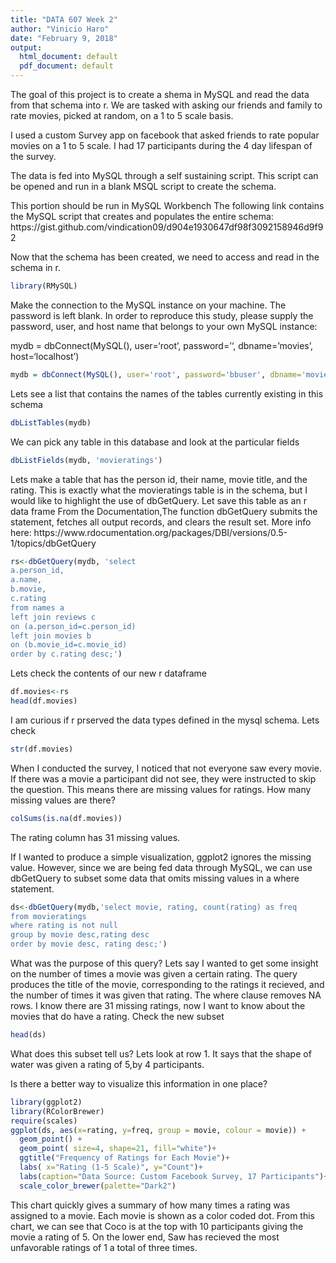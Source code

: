 ---
title: "DATA 607 Week 2"
author: "Vinicio Haro"
date: "February 9, 2018"
output:
  html_document: default
  pdf_document: default
---

The goal of this project is to create a shema in MySQL and read the data from that schema into r. We
are tasked with asking our friends and family to rate movies, picked at random, on a 1 to 5 scale basis.

I used a custom Survey app on facebook that asked friends to rate popular movies on a 1 to 5 scale. I had 17 participants during the 4 day lifespan of the survey. 

The data is fed into MySQL through a self sustaining script. This script can be opened and run in a blank MSQL script to create the schema.

This portion should be run in MySQL Workbench 
The following link contains the MySQL script that creates and populates the entire schema:
https://gist.github.com/vindication09/d904e1930647df98f3092158946d9f92


Now that the schema has been created, we need to access and read in the schema in r. 

```{r}
library(RMySQL)
```

Make the connection to the MySQL instance on your machine.
The password is left blank. In order to reproduce this study, please supply the password, user, and host name that belongs to your own MySQL instance:

mydb = dbConnect(MySQL(), user='root', password='', dbname='movies', host='localhost')
```{r, echo=FALSE}
mydb = dbConnect(MySQL(), user='root', password='bbuser', dbname='movies', host='localhost')
```


Lets see a list that contains the names of the tables currently existing in this schema 

```{r, eval=FALSE, include=FALSE}
dbListTables(mydb)
```

We can pick any table in this database and look at the particular fields 
```{r}
dbListFields(mydb, 'movieratings')
```

Lets make a table that has the person id, their name, movie title, and the rating.
This is exactly what the movieratings table is in the schema, but I would like to highlight 
the use of dbGetQuery. 
Let save this table as an r data frame 
From the Documentation,The function dbGetQuery submits the statement, 
fetches all output records, and clears the result set.
More info here: https://www.rdocumentation.org/packages/DBI/versions/0.5-1/topics/dbGetQuery

```{r}
rs<-dbGetQuery(mydb, 'select 
a.person_id, 
a.name, 
b.movie, 
c.rating 
from names a
left join reviews c 
on (a.person_id=c.person_id)
left join movies b
on (b.movie_id=c.movie_id)
order by c.rating desc;')
```

Lets check the contents of our new r dataframe 
```{r}
df.movies<-rs
head(df.movies)
```


I am curious if r prserved the data types defined in the mysql schema. 
Lets check
```{r}
str(df.movies)
```


When I conducted the survey, I noticed that not everyone saw every movie. If there was a movie a participant did not see, they were instructed to skip the question. This means there are missing values for ratings. 
How many missing values are there? 
```{r}
colSums(is.na(df.movies))
```

The rating column has 31 missing values. 

If I wanted to produce a simple visualization, ggplot2 ignores the missing value. However, since we are being fed data through MySQL, we can use dbGetQuery to subset some data that omits missing values in a where statement. 

```{r}
ds<-dbGetQuery(mydb,'select movie, rating, count(rating) as freq
from movieratings
where rating is not null
group by movie desc,rating desc
order by movie desc, rating desc;')

```

What was the purpose of this query? Lets say I wanted to get some insight on the number of times a movie was given a certain rating. The query produces the title of the movie, corresponding to the ratings it recieved, and the number of times it was given that rating. The where clause removes NA rows. I know there are 31 missing ratings, now I want to know about the movies that do have a rating. 
Check the new subset
```{r}
head(ds)
```


What does this subset tell us? Lets look at row 1. It says that the shape of water was given a rating of 5,by 4 participants. 

Is there a better way to visualize this information in one place? 
```{r}
library(ggplot2)
library(RColorBrewer)
require(scales)
ggplot(ds, aes(x=rating, y=freq, group = movie, colour = movie)) +
  geom_point() +
  geom_point( size=4, shape=21, fill="white")+
  ggtitle("Frequency of Ratings for Each Movie")+
  labs( x="Rating (1-5 Scale)", y="Count")+
  labs(caption="Data Source: Custom Facebook Survey, 17 Participants")+
  scale_color_brewer(palette="Dark2")
```

This chart quickly gives a summary of how many times a rating was assigned to a movie. Each movie is shown as a color coded dot. 
From this chart, we can see that Coco is at the top with 10 participants giving the movie a rating of 5. On the lower end, Saw has recieved the most unfavorable ratings of 1 a total of three times. 




